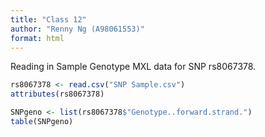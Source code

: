 ```yaml
---
title: "Class 12"
author: "Renny Ng (A98061553)"
format: html
---
```


Reading in Sample Genotype MXL data for SNP rs8067378. 
```r
rs8067378 <- read.csv("SNP Sample.csv")
attributes(rs8067378)
```
```r
SNPgeno <- list(rs8067378$"Genotype..forward.strand.")
table(SNPgeno)
```

